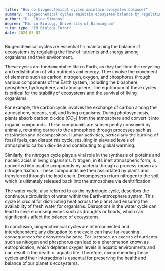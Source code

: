 ```yaml
---
title: "How do biogeochemical cycles maintain ecosystem balance?"
summary: "Biogeochemical cycles maintain ecosystem balance by regulating the flow of nutrients and energy among organisms and the environment."
author: "Dr. Chloe Simmons"
degree: "MSc in Biology, University of Birmingham"
tutor_type: "IB Biology Tutor"
date: 2024-05-02
---
```


Biogeochemical cycles are essential for maintaining the balance of ecosystems by regulating the flow of nutrients and energy among organisms and their environment.

These cycles are fundamental to life on Earth, as they facilitate the recycling and redistribution of vital nutrients and energy. They involve the movement of elements such as carbon, nitrogen, oxygen, and phosphorus through various components of the Earth system, including the biosphere, geosphere, hydrosphere, and atmosphere. The equilibrium of these cycles is critical for the stability of ecosystems and the survival of living organisms.

For example, the carbon cycle involves the exchange of carbon among the atmosphere, oceans, soil, and living organisms. During photosynthesis, plants absorb carbon dioxide ($CO_2$) from the atmosphere and convert it into organic compounds. These compounds are subsequently consumed by animals, returning carbon to the atmosphere through processes such as respiration and decomposition. Human activities, particularly the burning of fossil fuels, can disrupt this cycle, resulting in elevated levels of atmospheric carbon dioxide and contributing to global warming.

Similarly, the nitrogen cycle plays a vital role in the synthesis of proteins and nucleic acids in living organisms. Nitrogen, in its inert atmospheric form, is converted into usable compounds by bacteria through a process known as nitrogen fixation. These compounds are then assimilated by plants and transferred through the food chain. Decomposers return nitrogen to the soil, which is ultimately released back into the atmosphere via denitrification.

The water cycle, also referred to as the hydrologic cycle, describes the continuous circulation of water within the Earth-atmosphere system. This cycle is crucial for distributing heat across the planet and ensuring the availability of fresh water for organisms. Disruptions in the water cycle can lead to severe consequences such as droughts or floods, which can significantly affect the balance of ecosystems.

In conclusion, biogeochemical cycles are interconnected and interdependent; any disruption to one cycle can have far-reaching consequences for ecosystem balance. For instance, an excess of nutrients such as nitrogen and phosphorus can lead to a phenomenon known as eutrophication, which depletes oxygen levels in aquatic environments and can result in the death of aquatic life. Therefore, comprehending these cycles and their interactions is essential for preserving the health and balance of our planet's ecosystems.
    